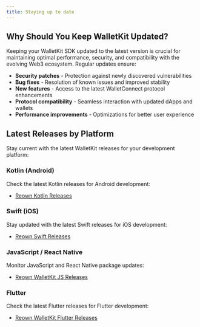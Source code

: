 ```yaml
---
title: Staying up to date
---
```


## Why Should You Keep WalletKit Updated?

Keeping your WalletKit SDK updated to the latest version is crucial for maintaining optimal performance, security, and compatibility with the evolving Web3 ecosystem. Regular updates ensure:

* **Security patches** - Protection against newly discovered vulnerabilities
* **Bug fixes** - Resolution of known issues and improved stability
* **New features** - Access to the latest WalletConnect protocol enhancements
* **Protocol compatibility** - Seamless interaction with updated dApps and wallets
* **Performance improvements** - Optimizations for better user experience

## Latest Releases by Platform

Stay current with the latest WalletKit releases for your development platform:

### Kotlin (Android)

Check the latest Kotlin releases for Android development:

* [Reown Kotlin Releases](https://github.com/reown-com/reown-kotlin/releases)

### Swift (iOS)

Stay updated with the latest Swift releases for iOS development:

* [Reown Swift Releases](https://github.com/reown-com/reown-swift/releases)

### JavaScript / React Native

Monitor JavaScript and React Native package updates:

* [Reown WalletKit JS Releases](https://github.com/reown-com/reown-walletkit-js/releases)

### Flutter

Check the latest Flutter releases for Flutter development:

* [Reown WalletKit Flutter Releases](https://pub.dev/packages/reown_walletkit)
